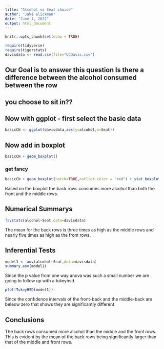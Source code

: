 ```yaml
---
title: "Alcohol vs Seat choice"
author: "Jake Glickman"
date: "June 1, 2022"
output: html_document
---
```


```r
knitr::opts_chunk$set(echo = TRUE)
```

```r
require(tidyverse)
require(tigerstats)
davisdata <- read.csv(file="UCDavis.csv")
```
## Our Goal is to answer this question Is there a difference between the alcohol consumed between the row
## you choose to sit in??

## Now with ggplot - first select the basic data

```r
basicCN <- ggplot(davisdata,aes(y=alcohol,x=Seat))
```
## Now add in boxplot

```r
basicCN + geom_boxplot()
```
  
  
### get fancy  

```r
basicCN + geom_boxplot(notch=TRUE,outlier.color = "red") + stat_boxplot(geom ='errorbar') + labs(title="Fancy notch boxplot \n with 2 lines")
```

Based on the boxplot the back rows consumes more alcohol than both the front and the middle rows.

## Numerical Summarys 

```r
favstats(alcohol~Seat,data=davisdata)
```

The mean for the back rows is three times as high as the middle rows and nearly five times as high as the front rows.

## Inferential Tests

```r
model1 <- aov(alcohol~Seat,data=davisdata)
summary.aov(model1)
```

Since the p value from one way anova was such a small number we are going to follow up with a tukeyhsd.

```r
plot(TukeyHSD(model1))
```

Since the confidence intervals of the front-back and the middle-back are beleow zero that shows they are significantly different.

## Conclusions

The back rows consumed more alcohol than the middle and the front rows. This is evident by the mean of the back rows being significantly larger than that of the middle and front rows.
